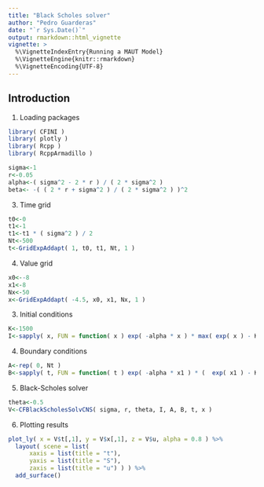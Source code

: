 ```yaml
---
title: "Black Scholes solver"
author: "Pedro Guarderas"
date: "`r Sys.Date()`"
output: rmarkdown::html_vignette
vignette: >
  %\VignetteIndexEntry{Running a MAUT Model}
  %\VignetteEngine{knitr::rmarkdown}
  %\VignetteEncoding{UTF-8}
---
```


## Introduction
1. Loading packages
```r
library( CFINI )
library( plotly )
library( Rcpp )
library( RcppArmadillo )
```

```r
sigma<-1
r<-0.05
alpha<-( sigma^2 - 2 * r ) / ( 2 * sigma^2 )
beta<- -( ( 2 * r + sigma^2 ) / ( 2 * sigma^2 ) )^2
```

3. Time grid
```r
t0<-0
t1<-1
t1<-t1 * ( sigma^2 ) / 2
Nt<-500
t<-GridExpAddapt( 1, t0, t1, Nt, 1 )
```

4. Value grid
```r
x0<--8
x1<-8
Nx<-50
x<-GridExpAddapt( -4.5, x0, x1, Nx, 1 )
```

3. Initial conditions
```r
K<-1500
I<-sapply( x, FUN = function( x ) exp( -alpha * x ) * max( exp( x ) - K, 0 ) )
```

4. Boundary conditions
```r
A<-rep( 0, Nt )
B<-sapply( t, FUN = function( t ) exp( -alpha * x1 ) * (  exp( x1 ) - K ) * exp( -beta * t ) )
```

5. Black-Scholes solver
```r
theta<-0.5
V<-CFBlackScholesSolvCNS( sigma, r, theta, I, A, B, t, x )
```

6. Plotting results
```r
plot_ly( x = V$t[,1], y = V$x[,1], z = V$u, alpha = 0.8 ) %>% 
  layout( scene = list(
      xaxis = list(title = "t"),
      yaxis = list(title = "S"),
      zaxis = list(title = "u") ) ) %>%
  add_surface()
```